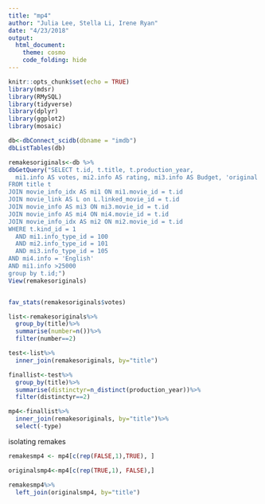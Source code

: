 ```yaml
---
title: "mp4"
author: "Julia Lee, Stella Li, Irene Ryan"
date: "4/23/2018"
output: 
  html_document:
    theme: cosmo 
    code_folding: hide
---
```


```r
knitr::opts_chunk$set(echo = TRUE)
library(mdsr)
library(RMySQL)
library(tidyverse)
library(dplyr)
library(ggplot2)
library(mosaic)
```


```r
db<-dbConnect_scidb(dbname = "imdb")
dbListTables(db)
```


```r
remakesoriginals<-db %>%
dbGetQuery("SELECT t.id, t.title, t.production_year, 
  mi1.info AS votes, mi2.info AS rating, mi3.info AS Budget, 'original' AS type, mi4.info AS Languages
FROM title t
JOIN movie_info_idx AS mi1 ON mi1.movie_id = t.id
JOIN movie_link AS L on L.linked_movie_id = t.id
JOIN movie_info AS mi3 ON mi3.movie_id = t.id
JOIN movie_info AS mi4 ON mi4.movie_id = t.id
JOIN movie_info_idx AS mi2 ON mi2.movie_id = t.id
WHERE t.kind_id = 1
  AND mi1.info_type_id = 100
  AND mi2.info_type_id = 101
  AND mi3.info_type_id = 105
AND mi4.info = 'English'
AND mi1.info >25000
group by t.id;") 
View(remakesoriginals)


fav_stats(remakesoriginals$votes)

```


```r
list<-remakesoriginals%>%
  group_by(title)%>%
  summarise(number=n())%>%
  filter(number==2)

test<-list%>%
  inner_join(remakesoriginals, by="title")

finallist<-test%>%
  group_by(title)%>%
  summarise(distinctyr=n_distinct(production_year))%>%
  filter(distinctyr==2)

mp4<-finallist%>%
  inner_join(remakesoriginals, by="title")%>%
  select(-type)
```

isolating remakes

```r

remakesmp4 <- mp4[c(rep(FALSE,1),TRUE), ]

originalsmp4<-mp4[c(rep(TRUE,1), FALSE),]

remakesmp4%>%
  left_join(originalsmp4, by="title")
```


















